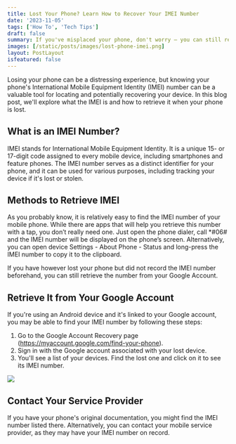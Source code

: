 ```yaml
---
title: Lost Your Phone? Learn How to Recover Your IMEI Number
date: '2023-11-05'
tags: ['How To', 'Tech Tips']
draft: false
summary: If you've misplaced your phone, don't worry – you can still retrieve its unique IMEI number. Discover the steps to recover your IMEI and safeguard your device. Keep your phone secure even when it's lost.
images: [/static/posts/images/lost-phone-imei.png]
layout: PostLayout
isfeatured: false
---
```


Losing your phone can be a distressing experience, but knowing your phone's International Mobile Equipment Identity (IMEI) number can be a valuable tool for locating and potentially recovering your device. In this blog post, we'll explore what the IMEI is and how to retrieve it when your phone is lost.

## What is an IMEI Number?

IMEI stands for International Mobile Equipment Identity. It is a unique 15- or 17-digit code assigned to every mobile device, including smartphones and feature phones. The IMEI number serves as a distinct identifier for your phone, and it can be used for various purposes, including tracking your device if it's lost or stolen.

## Methods to Retrieve IMEI

As you probably know, it is relatively easy to find the IMEI number of your mobile phone. While there are apps that will help you retrieve this number with a tap, you don’t really need one. Just open the phone dialer, call \*#06# and the IMEI number will be displayed on the phone’s screen. Alternatively, you can open device Settings - About Phone - Status and long-press the IMEI number to copy it to the clipboard.

If you have however lost your phone but did not record the IMEI number beforehand, you can still retrieve the number from your Google Account.

## Retrieve It from Your Google Account

If you're using an Android device and it's linked to your Google account, you may be able to find your IMEI number by following these steps:

1. Go to the Google Account Recovery page (https://myaccount.google.com/find-your-phone).
2. Sign in with the Google account associated with your lost device.
3. You'll see a list of your devices. Find the lost one and click on it to see its IMEI number.

![](/static/posts/images/lost-phone-imei.png)

## Contact Your Service Provider

If you have your phone's original documentation, you might find the IMEI number listed there. Alternatively, you can contact your mobile service provider, as they may have your IMEI number on record.
